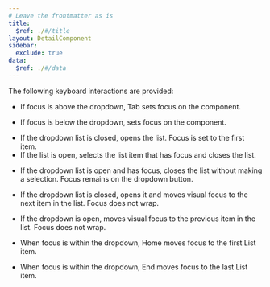 ```yaml
---
# Leave the frontmatter as is
title:
  $ref: ./#/title
layout: DetailComponent
sidebar:
  exclude: true
data:
  $ref: ./#/data
---
```


The following keyboard interactions are provided:

<KeyboardControls>
<KeyboardControl keyOrCombos="Tab">

- If focus is above the dropdown, Tab sets focus on the component.

</KeyboardControl>
<KeyboardControl keyOrCombos="Shift + Tab">

- If focus is below the dropdown, sets focus on the component.

</KeyboardControl>

<KeyboardControl keyOrCombos="Space / Enter">

- If the dropdown list is closed, opens the list. Focus is set to the first item.
- If the list is open, selects the list item that has focus and closes the list.

</KeyboardControl>
<KeyboardControl keyOrCombos="Escape">

- If the dropdown list is open and has focus, closes the list without making a selection. Focus remains on the dropdown button.

</KeyboardControl>

<KeyboardControl keyOrCombos="ArrowDown">

- If the dropdown list is closed, opens it and moves visual focus to the next item in the list. Focus does not wrap.

</KeyboardControl>
<KeyboardControl keyOrCombos="ArrowUp">

- If the dropdown is open, moves visual focus to the previous item in the list. Focus does not wrap.

</KeyboardControl>

<KeyboardControl keyOrCombos="Home">

- When focus is within the dropdown, Home moves focus to the first List item.

</KeyboardControl>
<KeyboardControl keyOrCombos="End">

- When focus is within the dropdown, End moves focus to the last List item.

</KeyboardControl>
</KeyboardControls>

